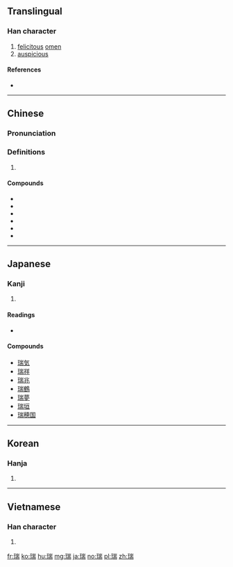 ==Translingual==

===Han character===
{{Han char|rn=96|rad=玉|as=09|sn=13|four=12127|canj=MGUMB|ids=⿰𤣩耑}}

# [[felicitous]] [[omen]]
# [[auspicious]]

====References====
* {{Han ref|kx=0738.090|dkj=21131|dj=1148.280|hdz=21126.100|uh=745E|ud=29790|bh=B7E7|bd=47079}}

----

==Chinese==
{{zh-forms}}

===Pronunciation===
{{zh-pron
|m=ruì
|c=seoi6
|h=pfs=
|md=
|mn=
|w=
|mc=y
|oc=y
|cat=n
}}

===Definitions===
{{zh-hanzi}}

# {{rfdef|lang=zh}}

====Compounds====
* {{zh-l|瑞典}}
* {{zh-l|瑞气}}
* {{zh-l|瑞签}}
* {{zh-l|瑞士}}
* {{zh-l|瑞雪}}
* {{zh-l|瑞芝}}

----

==Japanese==

===Kanji===
{{ja-kanji|grade=|rs=玉09}}

# {{defn|lang=ja|sort=玉09}}

====Readings====
* {{ja-readings|kanon=[[すい]] (sui)|goon=[[ずい]] (zui)|kun=[[しるし]] (shirushi), [[みず]] (mizu)}}

====Compounds====
* [[瑞気]]
* [[瑞祥]]
* [[瑞兆]]
* [[瑞鶴]]
* [[瑞夢]]
* [[瑞垣]]
* [[瑞穂国]]

----

==Korean==

===Hanja===
{{ko-hanja|hangeul=서|eumhun=|rv=seo|mr=sŏ|y=se}}

# {{defn|lang=ko|sort=玉09}}

----

==Vietnamese==

===Han character===
{{vi-hantu|[[thuỵ]], [[thụy]]|rs=玉09}}

# {{defn|lang=vi|sort=玉09}}

[[fr:瑞]]
[[ko:瑞]]
[[hu:瑞]]
[[mg:瑞]]
[[ja:瑞]]
[[no:瑞]]
[[pl:瑞]]
[[zh:瑞]]